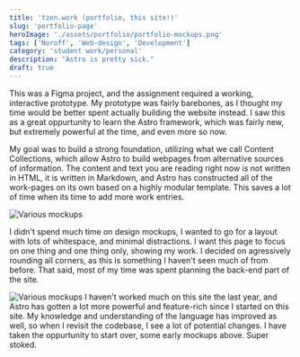 ```yaml
---
title: 'tzen.work (portfolio, this site!)'
slug: 'portfolio-page'
heroImage: './assets/portfolio/portfolio-mockups.png'
tags: ['Noroff', 'Web-design', 'Development']
category: 'student work/personal'
description: "Astro is pretty sick."
draft: true
---
```



This was a Figma project, and the assignment required a working, interactive prototype. My prototype was fairly barebones, as I thought my time would be better spent actually building the website instead. I saw this as a great oppurtunity to learn the Astro framework,
which was fairly new, but extremely powerful at the time, and even more so now.

My goal was to build a strong foundation, utilizing what we call Content Collections, which allow Astro to build webpages from alternative sources of information. The content and text you are reading right now is not written in HTML, it is written in Markdown, and Astro
has constructed all of the work-pages on its own based on a highly modular template. This saves a lot of time when its time to add more work entries.

<Image src={mockups} alt="Various mockups" class="lg:w-[60vw] xl:w-[100vw] lg:mx-auto w-auto m-0 border-2" />

I didn't spend much time on design mockups, I wanted to go for a layout with lots of whitespace, and minimal distractions. I want this page to focus on one thing and one thing only, showing my work. I decided on agressively rounding all corners, as this is something I haven't seen much of from before. That said, most of my time was spent planning the back-end part of the site.

<Image src={newtzen} alt="Various mockups" class="lg:w-[60vw] xl:w-[100vw] lg:mx-auto w-auto m-0 border-2" />
I haven't worked much on this site the last year, and Astro has gotten a lot more powerful and feature-rich since I started on this site. My knowledge and understanding of the language has improved as well, so when I revisit the codebase, I see a lot of potential changes.
I have taken the oppurtunity to start over, some early mockups above. Super stoked.
